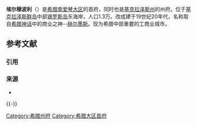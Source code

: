 {{expand|time=2010-05-23T02:42:25+00:00}}
{{Infobox Greek Dimos
 |name = 埃尔穆波利
 |name_local = Ερμούπολη
|image_map = Dimos Ermoupoleos.png
 |periph = [[南爱琴|南爱琴]]
 |prefec = [[基克拉泽斯|基克拉泽斯]]
 |population = 13400
 |population_as_of = 2001
 |area =  11.325
 |elevation = 
 |lat_deg = 37
 |lat_min = 26
 |lon_deg = 24
 |lon_min = 55
 |postal_code = 841 00
 |area_code = 22810
 |licence = ΕΜ
 |mayor = 
 |website = [http://www.hermoupolis.gr www.hermoupolis.gr]
 |image_skyline      = Ermoupolis Montage L.png
 |caption_skyline    = 
 |city_flag          = 
 |city_seal          = 
 |districts          = 
 |party              = 
 |since              = 
 |elevation_min      = 0
 |elevation_max      = 10
}}
'''埃尔穆波利'''（{{lang-el|Ερμούπολη}}）是[[希腊|希腊]][[南爱琴|南爱琴大区]]的首府，同时也是[[基克拉泽斯|基克拉泽斯州]]的州府。位于[[基克拉泽斯群岛|基克拉泽斯群岛]]中部[[锡罗斯岛|锡罗斯岛]]东海岸，人口1.3万。改成建于19世纪20年代，名称取自[[希腊神话|希腊神话]]中的商业之神--[[赫尔墨斯|赫尔墨斯]]。现为希腊中部重要的工商业城市。
== 参考文献 ==
=== 引用 ===
{{Reflist}}

=== 来源 ===
{{refbegin}}
* {{cite book zh |author = 雒玉玲 |title = 希腊地图册 |format=M |edition = 第1版 |location=北京 |publisher = 中国地图出版社 |year = 2010 |page = 120 |ISBN = 978-7-5031-5295-5 }}
{{refend}}

{{-}}
{{希腊各州首府}}
{{希腊各区首府}}

[[Category:希腊州府|Category:希腊州府]]
[[Category:希腊大区首府|Category:希腊大区首府]]

{{希腊小作品}}
